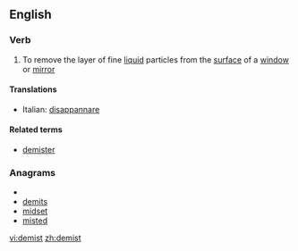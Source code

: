 ==English==

===Verb===
{{en-verb}}

# To remove the layer of fine [[liquid]] particles from the [[surface]] of a [[window]] or [[mirror]]

====Translations====
{{trans-top}}
*Italian: [[disappannare]]
{{trans-mid}}

{{trans-bottom}}

====Related terms====
*[[demister]]

===Anagrams===
* {{alphagram|deimst}}
* [[demits#English|demits]]
* [[midset#English|midset]]
* [[misted#English|misted]]


[[vi:demist]]
[[zh:demist]]